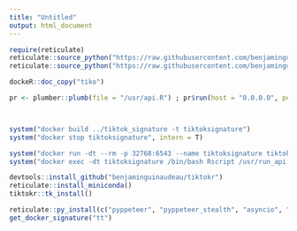 ```yaml
---
title: "Untitled"
output: html_document
---
```



```r
require(reticulate)
reticulate::source_python("https://raw.githubusercontent.com/benjaminguinaudeau/tiktokr/master/stealth.py")
reticulate::source_python("https://raw.githubusercontent.com/benjaminguinaudeau/tiktokr/master/browser.py")

dockeR::doc_copy("tiko")

pr <- plumber::plumb(file = "/usr/api.R") ; pr$run(host = "0.0.0.0", port = 6543L, swagger = F)



system("docker build ../tiktok_signature -t tiktoksignature")
system("docker stop tiktoksignature", intern = T) 

system("docker run -dt --rm -p 32768:6543 --name tiktoksignature tiktoksignature:latest", intern = T)
system("docker exec -dt tiktoksignature /bin/bash Rscript /usr/run_api.R", intern = T)

devtools::install_github("benjaminguinaudeau/tiktokr")
reticulate::install_miniconda()
tiktokr::tk_install()

reticulate::py_install(c("pyppeteer", "pyppeteer_stealth", "asyncio", "requests"), pip = T,conda = "auto")
get_docker_signature("tt")

```


